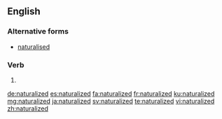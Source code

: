 ==English==

===Alternative forms===
*[[naturalised]]

===Verb===
{{head|en|verb form}}

# {{en-past of|naturalize}}

[[de:naturalized]]
[[es:naturalized]]
[[fa:naturalized]]
[[fr:naturalized]]
[[ku:naturalized]]
[[mg:naturalized]]
[[ja:naturalized]]
[[sv:naturalized]]
[[te:naturalized]]
[[vi:naturalized]]
[[zh:naturalized]]
